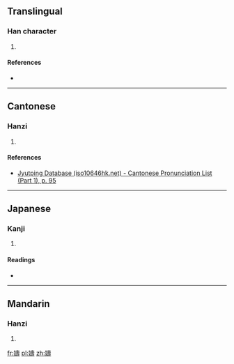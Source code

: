 {{also|𫝩}}

==Translingual==

===Han character===
{{Han char|rn=38|rad=女|as=14|sn=17|four=4444<sub>1</sub>|canj=女土弓戈 (VGNI)|ids=⿰[[女]][[壽]]}}

# {{defn|Han|sort=女14}}

====References====
* {{Han ref|kx=0272.320|dkj=06814|hdz=21085.160|uh=5B26|ud=23334|bh=ECD4|bd=60628}}

----

==Cantonese==

===Hanzi===
{{yue-hanzi|jyut=[[cau4]]|y=chau4|sim=𫝩}}

# {{defn|lang=yue|sort=女14}}

====References====
* [http://www.iso10646hk.net/jp/document/download.jsp Jyutping Database (iso10646hk.net) - Cantonese Pronunciation List (Part 1), p. 95]

----

==Japanese==

===Kanji===
{{ja-kanji|grade=|rs=女14}}

# {{defn|lang=ja|sort=女14}}

====Readings====
* {{ja-readings|on=[[ちう]] (chiu), [[じゆ]] (jiyu), [[しう]] (shiu)|kun=}}

----

==Mandarin==

===Hanzi===
{{cmn-hanzi|pin=[[chóu]] ([[chou2]]), [[yàn]] ([[yan4]])|wg=ch'ou<sup>2</sup>, yen<sup>4</sup>|sim=𫝩}}

# {{defn|lang=cmn|sort=女14}}

[[fr:嬦]]
[[pl:嬦]]
[[zh:嬦]]